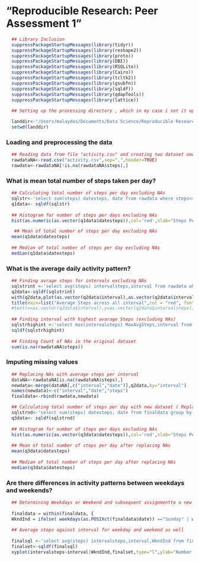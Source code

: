 "Reproducible Research: Peer Assessment 1"
=============================================================================================================

```r
  ## Library Inclusion  
  suppressPackageStartupMessages(library(tidyr))
  suppressPackageStartupMessages(library(reshape2))
  suppressPackageStartupMessages(library(proto))
  suppressPackageStartupMessages(library(DBI))
  suppressPackageStartupMessages(library(RSQLite))
  suppressPackageStartupMessages(library(Cairo))
  suppressPackageStartupMessages(library(tcltk2))
  suppressPackageStartupMessages(library(gsubfn))
  suppressPackageStartupMessages(library(sqldf))
  suppressPackageStartupMessages(library(qdapTools))
  suppressPackageStartupMessages(library(lattice))
  
  ## Setting up the processing directory , which in my case i set it up where my files reside

  landdir<-"/Users/malaydas/Documents/Data Science/Reproducible Research/Peer Assessment 1/"
  setwd(landdir)
```

### Loading and preprocessing the data

```r
  ## Reading data from file "activity.csv" and creating two dataset one with and another without NAs 
  rawdataNA<-read.csv("activity.csv",sep=",",header=TRUE)
  rawdata<-rawdataNA[!is.na(rawdataNA$steps),]
```

### What is mean total number of steps taken per day?

```r
  ## Calculating total number of steps per day excluding NAs
  sqlstr<-'select sum(steps) datesteps, date from rawdata where steps<>"NA" group by date  '
  q1data<- sqldf(sqlstr)
  
  ## Histogram for number of steps per days excluding NAs
  hist(as.numeric(as.vector(q1data$datesteps)),col='red',xlab="Steps Per day",main="Steps per day excluding NAs")

   ## Mean of total number of steps per day excluding NAs
  mean(q1data$datesteps)
  
  ## Median of total number of steps per day excluding NAs
  median(q1data$datesteps)
```

### What is the average daily activity pattern?

```r
  ## Finding avrage steps for intervals excluding NAs
  sqlstrint <-'select avg(steps) intervalsteps,interval from rawdata where steps<>"NA" group by interval'
  q2data<-sqldf(sqlstrint)
  with(q2data,plot(as.vector(q2data$interval),as.vector(q2data$intervalsteps),type="l",xlab="Interval",ylab="Average Steps",col="blue"))
  title(main=list("Average Steps across all interval",col = "red", font = 3))
  #text(x=as.vector(q2data$interval),y=as.vector(q2data$intervalsteps))
  
  ## Finding interval with highest avarage Steps (excluding NAs)
  sqlstrhighint <-'select max(intervalsteps) MaxAvgSteps,interval from q2data'
  sqldf(sqlstrhighint)
  
  ## Finding Count of NAs in the original dataset
  sum(is.na(rawdataNA$steps))
```

### Imputing missing values

```r
  ## Replacing NAs with average steps per interval 
  dataNA<-rawdataNA[is.na(rawdataNA$steps),]
  newdata<-merge(dataNA[,c("interval","date")],q2data,by="interval")
  names(newdata)<-c("interval","date","steps")
  finaldata<-rbind(rawdata,newdata)

  ## Calculating total number of steps per day with new dataset ( Replacing NAs with average steps per interval)
  sqlstrnd<-'select sum(steps) datesteps, date from finaldata group by date  '
  q3data<- sqldf(sqlstrnd)
  
  ## Histogram for number of steps per days excluding NAs
  hist(as.numeric(as.vector(q3data$datesteps)),col='red',xlab="Steps Per day",main="Steps per day Replacing NAs with avarage stpes per interval")
  
  ## Mean of total number of steps per day after replacing NAs
  mean(q3data$datesteps)
  
  ## Median of total number of steps per day after replacing NAs
  median(q3data$datesteps)
```

### Are there differences in activity patterns between weekdays and weekends?

```r
  ## Determining Weekdays or Weekend and subsequent assignmentto a new variable
 
  finaldata = within(finaldata, {
  WkndInd = ifelse( weekdays(as.POSIXct(finaldata$date)) =="Sunday" | weekdays(as.POSIXct(finaldata$date)) =="Saturday"  , "WeekEnd", "WeekDay")})
  
  ## Average steps against interval for weekday and weekend as well
  
  finalsql <-'select avg(steps) intervalsteps,interval,WkndInd from finaldata group by interval,WkndInd '
  finalset<-sqldf(finalsql)
  xyplot(intervalsteps~interval|WkndInd,finalset,type="l",ylab="Number of Steps",xlab="Interval")
```

